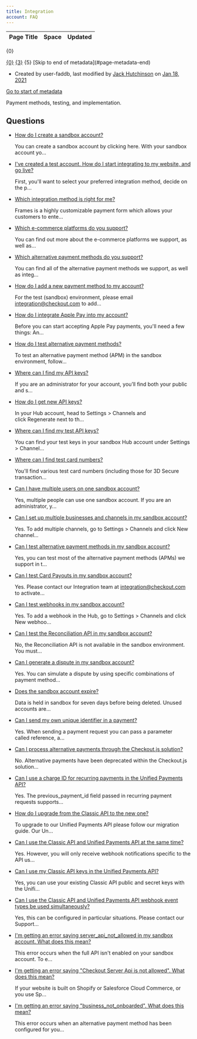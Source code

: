 ```yaml
---
title: Integration
account: FAQ 
---
```


<table class="aui"> <thead> <tr class="header"> <th class="search-result-title">Page Title</th> <th class="search-result-space">Space</th> <th class="search-result-date">Updated</th> </tr> </thead> </table> <p class="search-result-count">{0}</p> <tr class="search-result"> <td class="search-result-title"><a href="{1}" class="content-type-{2}"><span>{0}</span></a></td> <td class="search-result-space"><a class="space" href="/display/{4}/" title="{3}">{3}</a></td> <td class="search-result-date"><span class="date" title="{6}">{5}</span></td> </tr> [Skip to end of metadata](#page-metadata-end)

*   Created by user-faddb, last modified by [Jack Hutchinson](    /display/~jack.hutchinson
    ) on [Jan 18, 2021](/pages/diffpagesbyversion.action?pageId=720935&selectedPageVersions=6&selectedPageVersions=7 "Show changes")

[Go to start of metadata](#page-metadata-start)

Payment methods, testing, and implementation.

Questions
---------

*   [How do I create a sandbox account?](/pages/viewpage.action?pageId=721162)
    
    You can create a sandbox account by clicking here. With your sandbox account yo...
    
*   [I've created a test account. How do I start integrating to my website, and go live?](/pages/viewpage.action?pageId=721124)
    
    First, you'll want to select your preferred integration method, decide on the p...
    
*   [Which integration method is right for me?](/pages/viewpage.action?pageId=721127)
    
    Frames is a highly customizable payment form which allows your customers to ente...
    
*   [Which e-commerce platforms do you support?](/pages/viewpage.action?pageId=721131)
    
    You can find out more about the e-commerce platforms we support, as well as...
    
*   [Which alternative payment methods do you support?](/pages/viewpage.action?pageId=721129)
    
    You can find all of the alternative payment methods we support, as well as integ...
    
*   [How do I add a new payment method to my account?](/pages/viewpage.action?pageId=721133)
    
    For the test (sandbox) environment, please email integration@checkout.com to add...
    
*   [How do I integrate Apple Pay into my account?](/pages/viewpage.action?pageId=721135)
    
    Before you can start accepting Apple Pay payments, you'll need a few things: An...
    
*   [How do I test alternative payment methods?](/pages/viewpage.action?pageId=721138)
    
    To test an alternative payment method (APM) in the sandbox environment, follow...
    
*   [Where can I find my API keys?](/pages/viewpage.action?pageId=720944)
    
    If you are an administrator for your account, you’ll find both your public and s...
    
*   [How do I get new API keys?](/pages/viewpage.action?pageId=721189)
    
    In your Hub account, head to Settings > Channels and click Regenerate next to th...
    
*   [Where can I find my test API keys?](/pages/viewpage.action?pageId=720947)
    
    You can find your test keys in your sandbox Hub account under Settings > Channel...
    
*   [Where can I find test card numbers?](/pages/viewpage.action?pageId=721140)
    
    You'll find various test card numbers (including those for 3D Secure transaction...
    
*   [Can I have multiple users on one sandbox account?](/pages/viewpage.action?pageId=721164)
    
    Yes, multiple people can use one sandbox account. If you are an administrator, y...
    
*   [Can I set up multiple businesses and channels in my sandbox account?](/pages/viewpage.action?pageId=721174)
    
    Yes. To add multiple channels, go to Settings > Channels and click New channel...
    
*   [Can I test alternative payment methods in my sandbox account?](/pages/viewpage.action?pageId=721178)
    
    Yes, you can test most of the alternative payment methods (APMs) we support in t...
    
*   [Can I test Card Payouts in my sandbox account?](/pages/viewpage.action?pageId=721168)
    
    Yes. Please contact our Integration team at [integration@checkout.com](mailto:integration@checkout.com) to activate...
    
*   [Can I test webhooks in my sandbox account?](/pages/viewpage.action?pageId=721172)
    
    Yes. To add a webhook in the Hub, go to Settings > Channels and click New webhoo...
    
*   [Can I test the Reconciliation API in my sandbox account?](/pages/viewpage.action?pageId=721160)
    
    No, the Reconciliation API is not available in the sandbox environment. You must...
    
*   [Can I generate a dispute in my sandbox account?](/pages/viewpage.action?pageId=721170)
    
    Yes. You can simulate a dispute by using specific combinations of payment method...
    
*   [Does the sandbox account expire?](/pages/viewpage.action?pageId=721176)
    
    Data is held in sandbox for seven days before being deleted. Unused accounts are...
    
*   [Can I send my own unique identifier in a payment?](/pages/viewpage.action?pageId=721158)
    
    Yes. When sending a payment request you can pass a parameter called reference, a...
    
*   [Can I process alternative payments through the Checkout.js solution?](/pages/viewpage.action?pageId=721152)
    
    No. Alternative payments have been deprecated within the Checkout.js solution...
    
*   [Can I use a charge ID for recurring payments in the Unified Payments API?](/pages/viewpage.action?pageId=721156)
    
    Yes. The previous\_payment\_id field passed in recurring payment requests supports...
    
*   [How do I upgrade from the Classic API to the new one?](/pages/viewpage.action?pageId=721146)
    
    To upgrade to our Unified Payments API please follow our migration guide. Our Un...
    
*   [Can I use the Classic API and Unified Payments API at the same time?](/pages/viewpage.action?pageId=721150)
    
    Yes. However, you will only receive webhook notifications specific to the API us...
    
*   [Can I use my Classic API keys in the Unified Payments API?](/pages/viewpage.action?pageId=721148)
    
    Yes, you can use your existing Classic API public and secret keys with the Unifi...
    
*   [Can I use the Classic API and Unified Payments API webhook event types be used simultaneously?](/pages/viewpage.action?pageId=721154)
    
    Yes, this can be configured in particular situations. Please contact our Support...
    
*   [I'm getting an error saying server\_api\_not\_allowed in my sandbox account. What does this mean?](/pages/viewpage.action?pageId=721166)
    
    This error occurs when the full API isn't enabled on your sandbox account. To e...
    
*   [I'm getting an error saying "Checkout Server Api is not allowed". What does this mean?](/pages/viewpage.action?pageId=721144)
    
    If your website is built on Shopify or Salesforce Cloud Commerce, or you use Sp...
    
*   [I'm getting an error saying "business\_not\_onboarded". What does this mean?](/pages/viewpage.action?pageId=721180)
    
    This error occurs when an alternative payment method has been configured for you...
    
